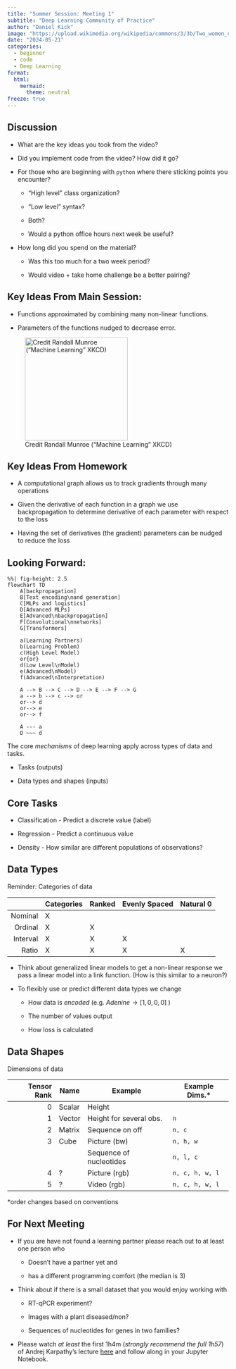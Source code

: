 ```yaml
---
title: "Summer Session: Meeting 1"
subtitle: "Deep Learning Community of Practice"
author: "Daniel Kick"
image: "https://upload.wikimedia.org/wikipedia/commons/3/3b/Two_women_operating_ENIAC.gif"
date: "2024-05-21"
categories: 
  - beginner
  - code
  - Deep Learning
format:
  html:
    mermaid:
      theme: neutral
freeze: true
---
```


<!-- https://commons.wikimedia.org/wiki/File:Two_women_operating_ENIAC.gif -->

## Discussion

-   What are the key ideas you took from the video?

-   Did you implement code from the video? How did it go?

-   For those who are beginning with `python` where there sticking points you encounter?

    -   "High level" class organization?

    -   "Low level" syntax?

    -   Both?

    -   Would a python office hours next week be useful?

-   How long did you spend on the material?

    -   Was this too much for a two week period?

    -   Would video + take home challenge be a better pairing?
    
## Key Ideas From Main Session:

-   Functions approximated by combining many non-linear functions.

-   Parameters of the functions nudged to decrease error.

![Credit Randall Munroe ("Machine Learning" XKCD)](machine_learning.png){width="234"}

## Key Ideas From Homework

-   A computational graph allows us to track gradients through many operations

-   Given the derivative of each function in a graph we use backpropagation to determine derivative of each parameter with respect to the loss

-   Having the set of derivatives (the gradient) parameters can be nudged to reduce the loss


## Looking Forward:

```mermaid
%%| fig-height: 2.5
flowchart TD
    A[backpropagation]
    B[Text encoding\nand generation]
    C[MLPs and logistics]
    D[Advanced MLPs]
    E[Advanced\nbackpropagation]
    F[Convolutional\nnetworks]
    G[Transformers]
    
    a(Learning Partners)
    b(Learning Problem)
    c(High Level Model)
    or{or}
    d(Low Level\nModel)
    e(Advanced\nModel)
    f(Advanced\nInterpretation)
    
    A --> B --> C --> D --> E --> F --> G
    a --> b --> c --> or
    or--> d
    or--> e
    or--> f
    
    A --- a
    D ~~~ d

```

The core *mechanisms* of deep learning apply across types of data and tasks.

-   Tasks (outputs)

-   Data types and shapes (inputs)

## Core Tasks

-   Classification - Predict a discrete value (label)

-   Regression - Predict a continuous value

-   Density - How similar are different populations of observations?

## Data Types

Reminder: Categories of data

|          | Categories | Ranked | Evenly Spaced | Natural 0 |
|---------:|------------|--------|---------------|-----------|
|  Nominal | X          |        |               |           |
|  Ordinal | X          | X      |               |           |
| Interval | X          | X      | X             |           |
|    Ratio | X          | X      | X             | X         |

-   Think about generalized linear models to get a non-linear response we pass a linear model into a link function. (How is this similar to a neuron?)

-   To flexibly use or predict different data types we change

    -   How data is *encoded* (e.g. $Adenine \rightarrow [1, 0, 0, 0]$ )

    -   The number of values output

    -   How loss is calculated

## Data Shapes

Dimensions of data

| Tensor Rank | Name   | Example                 | Example Dims.\* |
|------------:|--------|-------------------------|-----------------|
|           0 | Scalar | Height                  |                 |
|           1 | Vector | Height for several obs. | `n`             |
|           2 | Matrix | Sequence on off         | `n, c`          |
|           3 | Cube   | Picture (bw)            | `n, h, w`       |
|             |        | Sequence of nucleotides | `n, l, c`       |
|           4 | ?      | Picture (rgb)           | `n, c, h, w, l` |
|           5 | ?      | Video (rgb)             | `n, c, h, w, l` |

\*order changes based on conventions

## For Next Meeting

-   If you are have not found a learning partner please reach out to at least one person who

    -   Doesn't have a partner yet and

    -   has a different programming comfort (the median is 3)

-   Think about if there is a small dataset that you would enjoy working with

    -   RT-qPCR experiment?

    -   Images with a plant diseased/non?

    -   Sequences of nucleotides for genes in two families?

-   Please watch *at least* the first 1h4m (*strongly recommend the full 1h57*) of Andrej Karpathy's lecture [here](https://www.youtube.com/watch?v=PaCmpygFfXo) and follow along in your Jupyter Notebook.


<!-- ## Materials -->

<!-- -   Supplement: [The Little Book of Deep Learning](https://fleuret.org/francois/lbdl.html) -->